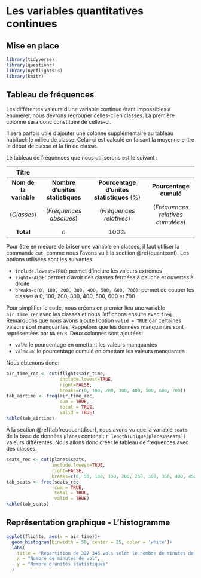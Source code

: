 # Les variables quantitatives continues {#variablesquantitativescontinues}

## Mise en place

```r
library(tidyverse)
library(questionr)
library(nycflights13)
library(knitr)
```

## Tableau de fréquences

Les différentes valeurs d’une variable continue étant impossibles à énumérer, nous devrons regrouper celles-ci en classes. La première colonne sera donc constituée de celles-ci.

Il sera parfois utile d’ajouter une colonne supplémentaire au tableau habituel: le milieu de classe. Celui-ci est calculé en faisant la moyenne entre le début de classe et la fin de classe.

Le tableau de fréquences que nous utiliserons est le suivant :

|                                                         Titre                                                                           ||
|:----------------------:|:--------------------------------:|:----------------------------------------:|:---------------------------------:|
| **Nom de la variable** | **Nombre d'unités statistiques** | **Pourcentage d'unités statistiques** (%)| **Pourcentage cumulé**            |
|      (_Classes_)       |      (_Fréquences absolues_)     |         (_Fréquences relatives_)         | (_Fréquences relatives cumulées_) |
|        **Total**       |                _n_               |                   100%                   |                                   |

Pour être en mesure de briser une variable en classes, il faut utiliser la commande `cut`, comme nous l'avons vu à la sectiion \@ref(quantcont). Les options utilisées sont les suivantes:

- `include.lowest=TRUE`: permet d'inclure les valeurs extrèmes
- `right=FALSE`: permet d'avoir des classes fermées à gauche et ouvertes à droite
- `breaks=c(0, 100, 200, 300, 400, 500, 600, 700)`: permet de couper les classes à 0, 100, 200, 300, 400, 500, 600 et 700

Pour simplifier le code, nous créons en premier lieu une variable `air_time_rec` avec les classes et nous l'affichons ensuite avec `freq`. Remarquons que nous avons ajouté l'option `valid = TRUE` car certaines valeurs sont manquantes. Rappelons que les données manquantes sont représentées par `NA` en `R`. Deux colonnes sont ajoutées:

- `val%`: le pourcentage en omettant les valeurs manquantes
- `val%cum`: le pourcentage cumulé en omettant les valeurs manquantes

Nous obtenons donc:

```r
air_time_rec <- cut(flights$air_time, 
                    include.lowest=TRUE,
                    right=FALSE,
                    breaks=c(0, 100, 200, 300, 400, 500, 600, 700))
tab_airtime <- freq(air_time_rec,
                    cum = TRUE,
                    total = TRUE,
                    valid = TRUE)
kable(tab_airtime)
```

À la section \@ref(tabfreqquantdiscr), nous avons vu que la variable `seats` de la base de données `planes` contenait `r length(unique(planes$seats))` valeurs différentes. Nous allons donc créer le tableau de fréquences avec des classes.

```r
seats_rec <- cut(planes$seats, 
                 include.lowest=TRUE,  
                 right=FALSE,
                 breaks=c(0, 50, 100, 150, 200, 250, 300, 350, 400, 450))
tab_seats <- freq(seats_rec,
                  cum = TRUE,
                  total = TRUE,
                  valid = TRUE)
kable(tab_seats)
```

## Représentation graphique - L'histogramme

```r
ggplot(flights, aes(x = air_time))+
  geom_histogram(binwidth = 50, center = 25, color = 'white')+
  labs(
    title = "Répartition de 327 346 vols selon le nombre de minutes de vol",
    x = "Nombre de minutes de vol",
    y = "Nombre d'unités statistiques"
  )
```

